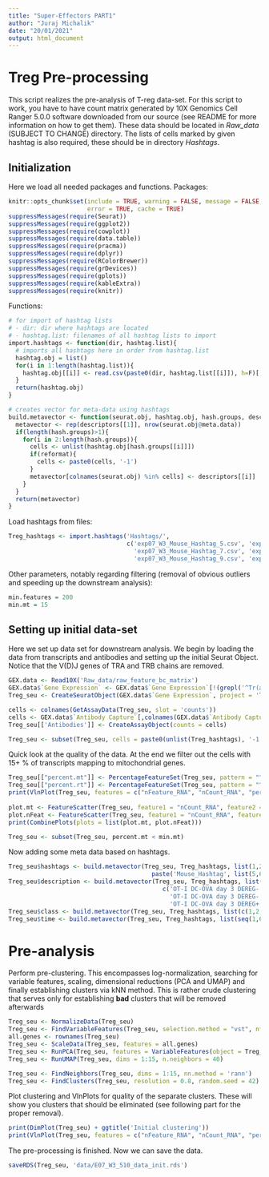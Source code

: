 ```yaml
---
title: "Super-Effectors PART1"
author: "Juraj Michalik"
date: "20/01/2021"
output: html_document
---
```


# Treg Pre-processing

This script realizes the pre-analysis of T-reg data-set. For this script to work, you have to have count matrix generated by 10X Genomics Cell Ranger 5.0.0 software downloaded from our source (see README for more information on how to get them). These data should be located in *Raw_data* (SUBJECT TO CHANGE) directory. The lists of cells marked by given hashtag is also required, these should be in directory *Hashtags*.

## Initialization

Here we load all needed packages and functions. Packages:

```r
knitr::opts_chunk$set(include = TRUE, warning = FALSE, message = FALSE, 
                      error = TRUE, cache = TRUE)
suppressMessages(require(Seurat))
suppressMessages(require(ggplot2))
suppressMessages(require(cowplot))
suppressMessages(require(data.table))
suppressMessages(require(pracma))
suppressMessages(require(dplyr))
suppressMessages(require(RColorBrewer))
suppressMessages(require(grDevices))
suppressMessages(require(gplots))
suppressMessages(require(kableExtra))
suppressMessages(require(knitr))
```

Functions:

```r
# for import of hashtag lists
# - dir: dir where hashtags are located
# - hashtag.list: filenames of all hashtag lists to import
import.hashtags <- function(dir, hashtag.list){
  # imports all hashtags here in order from hashtag.list
  hashtag.obj = list()
  for(i in 1:length(hashtag.list)){
    hashtag.obj[[i]] <- read.csv(paste0(dir, hashtag.list[[i]]), h=F)[,1] 
  }
  return(hashtag.obj)
}

# creates vector for meta-data using hashtags
build.metavector <- function(seurat.obj, hashtag.obj, hash.groups, descriptors, reformat = TRUE){
  metavector <- rep(descriptors[[1]], nrow(seurat.obj@meta.data))
  if(length(hash.groups)>1){
    for(i in 2:length(hash.groups)){
      cells <- unlist(hashtag.obj[hash.groups[[i]]])
      if(reformat){
        cells <- paste0(cells, '-1')
      }
      metavector[colnames(seurat.obj) %in% cells] <- descriptors[[i]]
    }
  }
  return(metavector)
}
```

Load hashtags from files:

```r
Treg_hashtags <- import.hashtags('Hashtags/',
                                 c('exp07_W3_Mouse_Hashtag_5.csv', 'exp07_W3_Mouse_Hashtag_6.csv',
                                   'exp07_W3_Mouse_Hashtag_7.csv', 'exp07_W3_Mouse_Hashtag_8.csv',
                                   'exp07_W3_Mouse_Hashtag_9.csv', 'exp07_W3_Mouse_Hashtag_10.csv'))
```

Other parameters, notably regarding filtering (removal of obvious outliers and speeding up the downstream analysis):

```r
min.features = 200
min.mt = 15
```

## Setting up initial data-set

Here we set up data set for downstream analysis. We begin by loading the data from transcripts and antibodies and setting up the initial Seurat Object. Notice that the V(D)J genes of TRA and TRB chains are removed.

```r
GEX.data <- Read10X('Raw_data/raw_feature_bc_matrix')
GEX.data$`Gene Expression` <- GEX.data$`Gene Expression`[!(grepl('^Tr(a|b)(v|d|j)', rownames(GEX.data$`Gene Expression`))),]
Treg_seu <- CreateSeuratObject(GEX.data$`Gene Expression`, project = 'T_regs', min.cells = 3, min.features = min.features)

cells <- colnames(GetAssayData(Treg_seu, slot = 'counts'))
cells <- GEX.data$`Antibody Capture`[,colnames(GEX.data$`Antibody Capture`) %in% cells]
Treg_seu[['Antibodies']] <- CreateAssayObject(counts = cells)

Treg_seu <- subset(Treg_seu, cells = paste0(unlist(Treg_hashtags), '-1'))
```

Quick look at the quality of the data. At the end we filter out the cells with 15+ % of transcripts mapping to mitochondrial genes.

```r
Treg_seu[["percent.mt"]] <- PercentageFeatureSet(Treg_seu, pattern = "^(M|m)(T|t)-")
Treg_seu[["percent.rt"]] <- PercentageFeatureSet(Treg_seu, pattern = "^(R|r)p[sl]")
print(VlnPlot(Treg_seu, features = c("nFeature_RNA", "nCount_RNA", "percent.mt"), ncol = 3))
  
plot.mt <- FeatureScatter(Treg_seu, feature1 = "nCount_RNA", feature2 = "percent.mt")
plot.nFeat <- FeatureScatter(Treg_seu, feature1 = "nCount_RNA", feature2 = "nFeature_RNA")
print(CombinePlots(plots = list(plot.mt, plot.nFeat)))

Treg_seu <- subset(Treg_seu, percent.mt < min.mt)
```

Now adding some meta data based on hashtags.

```r
Treg_seu$hashtags <- build.metavector(Treg_seu, Treg_hashtags, list(1,2,3,4,5,6), 
                                        paste('Mouse_Hashtag', list(5,6,7,8,9,10), sep='_'))
Treg_seu$description <- build.metavector(Treg_seu, Treg_hashtags, list(1,2,3,4,5,6),
                                           c('OT-I DC-OVA day 3 DEREG- sample 1','OT-I DC-OVA day 3 DEREG- sample 3',
                                             'OT-I DC-OVA day 3 DEREG- sample 5','OT-I DC-OVA day 3 DEREG+ sample 2',
                                             'OT-I DC-OVA day 3 DEREG+ sample 4','OT-I DC-OVA day 3 DEREG+ sample 6'))
Treg_seu$class <- build.metavector(Treg_seu, Treg_hashtags, list(c(1,2,3), c(4,5,6)), c('OT-I 3 DEREG-', 'OT-I 3 DEREG+'))
Treg_seu$time <- build.metavector(Treg_seu, Treg_hashtags, list(seq(1,6,1)), 'Day 3')
```

# Pre-analysis

Perform pre-clustering. This encompasses log-normalization, searching for variable features, scaling, dimensional reductions (PCA and UMAP) and finally establishing clusters via kNN method. This is rather crude clustering that serves only for establishing **bad** clusters that will be removed afterwards

```r
Treg_seu <- NormalizeData(Treg_seu)
Treg_seu <- FindVariableFeatures(Treg_seu, selection.method = "vst", nfeatures = 2000)
all.genes <- rownames(Treg_seu)
Treg_seu <- ScaleData(Treg_seu, features = all.genes)
Treg_seu <- RunPCA(Treg_seu, features = VariableFeatures(object = Treg_seu))
Treg_seu <- RunUMAP(Treg_seu, dims = 1:15, n.neighbors = 40)

Treg_seu <- FindNeighbors(Treg_seu, dims = 1:15, nn.method = 'rann')
Treg_seu <- FindClusters(Treg_seu, resolution = 0.8, random.seed = 42)
```

Plot clustering and VlnPlots for quality of the separate clusters. These will show you clusters that should be eliminated (see following part for the proper removal).

```r
print(DimPlot(Treg_seu) + ggtitle('Initial clustering'))
print(VlnPlot(Treg_seu, features = c("nFeature_RNA", "nCount_RNA", "percent.mt"), ncol = 3))
```

The pre-processing is finished. Now we can save the data.

```r
saveRDS(Treg_seu, 'data/E07_W3_510_data_init.rds')
```
